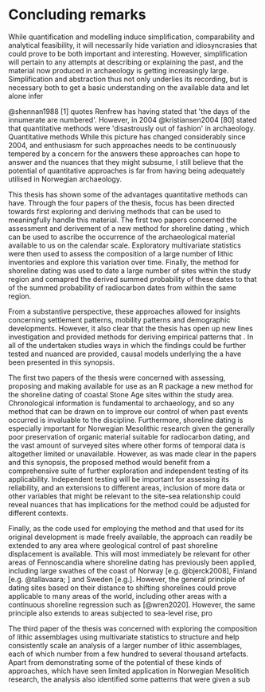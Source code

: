 # Concluding remarks

While quantification and modelling induce simplification, comparability and analytical feasibility, it will necessarily hide variation and idiosyncrasies that could prove to be both important and interesting. However, simplification will pertain to any attempts at describing or explaining the past, and the material now produced in archaeology is getting increasingly large. Simplification and abstraction thus not only underlies its recording, but is necessary both to get a basic understanding on the available data and let alone infer

@shennan1988[1] quotes Renfrew has having stated that \'the days of the innumerate are numbered\'. However, in 2004 @kristiansen2004[80] stated that quantitative methods were \'disastrously out of fashion\' in archaeology. Quantitative methods  While this picture has changed considerably since 2004, and enthusiasm for such approaches needs to be continuously tempered by a concern for the answers these approaches can hope to answer and the nuances that they might subsume, I still believe that the potential of quantitative approaches is far from having being adequately utilised in Norwegian archaeology. 

This thesis has shown some of the advantages quantitative methods can have. Through the four papers of the thesis, focus has been directed towards first exploring and deriving methods that can be used to meaningfully handle this material. The first two papers concerned the assessment and derivement of a new method for shoreline dating , which can be used to ascribe the occurrence of the archaeological material available to us on the calendar scale. Exploratory multivariate statistics were then used to assess the composition of a large number of lithic inventories and explore this variation over time. Finally, the method for shoreline dating was used to date a large number of sites within the study region and comapred the derived summed probability of these dates to that of the summed probability of radiocarbon dates from within the same region. 

From a substantive perspective, these approaches allowed for insights concerning settlement patterns, mobility patterns and demographic developments. However, it also clear that the thesis has open up new lines investigation and provided methods for deriving empirical patterns that . In all of the undertaken studies ways in which the findings could be further tested and nuanced are provided, causal models underlying the a have been presented in this synopsis.

The first two papers of the thesis were concerned with assessing, proposing and making available for use as an R package a new method for the shoreline dating of coastal Stone Age sites within the study area. Chronological information is fundamental to archaeology, and so any method that can be drawn on to improve our control of when past events occurred is invaluable to the discipline. Furthermore, shoreline dating is especially important for Norwegian Mesolithic research given the generally poor preservation of organic material suitable for radiocarbon dating, and the vast amount of surveyed sites where other forms of temporal data is altogether limited or unavailable. However, as was made clear in the papers and this synopsis, the proposed method would benefit from a comprehensive suite of further exploration and independent testing of its applicability. Independent testing will be important for assessing its reliability, and an extensions to different areas, inclusion of more data or other variables that might be relevant to the site-sea relationship could reveal nuances that has implications for the method could be adjusted for different contexts. 

Finally, as the code used for employing the method and that used for its original development is made freely available, the approach can readily be extended to any area where geological control of past shoreline displacement is available. This will most immediately be relevant for other areas of Fennoscandia where shoreline dating has previously been applied, including large swathes of the coast of Norway [e.g. @bjerck2008], Finland [e.g. @tallavaara; ] and Sweden [e.g.]. However, the general principle of dating sites based on their distance to shifting shorelines could prove applicable to many areas of the world, including other areas with a continuous shoreline regression such as [@wren2020]. However, the same principle also extends to areas subjected to sea-level rise, pro

The third paper of the thesis was concerned with exploring the composition of lithic assemblages using multivariate statistics to structure and help consistently scale an analysis of a larger number of lithic assemblages, each of which number from a few hundred to several thousand artefacts. Apart from demonstrating some of the potential of these kinds of approaches, which have seen limited application in Norwegian Mesolitich research, the analysis also identified some patterns that were given a sub